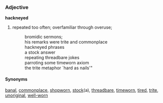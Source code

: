 ===Adjective===
'''hackneyed'''

#repeated too often; overfamiliar through overuse; 
#:bromidic sermons;
#:his remarks were trite and commonplace
#:hackneyed phrases
#:a stock answer
#:repeating threadbare jokes
#:parroting some timeworn axiom
#:the trite metaphor `hard as nails'"

====Synonyms====
[[banal]], [[commonplace]], [[shopworn]], [[stock]](a), [[threadbare]], [[timeworn]], [[tired]], [[trite]], [[unoriginal]], [[well-worn]]